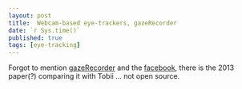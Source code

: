 ```yaml
---
layout: post
title:  Webcam-based eye-trackers, gazeRecorder
date: `r Sys.time()`
published: true
tags: [eye-tracking]
---
```


Forgot to mention [gazeRecorder](https://sourceforge.net/projects/gazerecorder/) and the [facebook](https://www.facebook.com/gazerecorder/), there is the 2013 paper(?) comparing it with Tobii ... not open source. 
